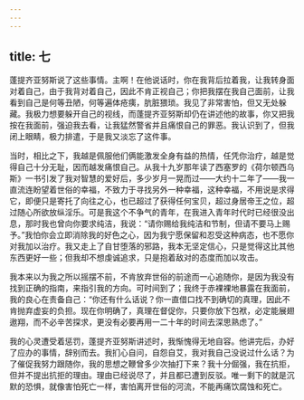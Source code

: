 ```yaml
---
---
---
```

title: 七
---

蓬提齐亚努斯说了这些事情。主啊！在他说话时，你在我背后拉着我，让我转身面对着自己，由于我背对着自己，因此不肯正视自己；你把我摆在我自己面前，让我看到自己是何等丑陋，何等遍体疮痍，肮脏猥琐。我见了非常害怕，但又无处躲藏。我极力想要躲开自己的视线，而蓬提齐亚努斯却仍在讲述他的故事，你又把我按在我面前，强迫我去看，让我猛然警省并且痛恨自己的罪恶。我认识到了，但我闭上眼睛，极力排遣，于是我又淡忘了这件事。

当时，相比之下，我越是佩服他们俩能激发全身有益的热情，任凭你治疗，越是觉得自己十分无耻，因而越发痛恨自己。从我十九岁那年读了西塞罗的《荷尔顿西乌斯》一书引发了我对智慧的爱好后，多少岁月一晃而过——大约十二年了——我一直流连盼望着世俗的幸福，不致力于寻找另外一种幸福，这种幸福，不用说是求得它，即便只是寄托了向往之心，也已超过了获得任何宝贝，超过身居帝王之位，超过随心所欲放纵淫乐。可是我这个不争气的青年，在我进入青年时代时已经很没出息，那时我也曾向你要求纯洁，我说：“请你赐给我纯洁和节制，但请不要马上赐予。”我怕你会立即消除我的好色之心，因为我宁愿保留和忍受这种病态，也不愿你对我加以治疗。我又走上了自甘堕落的邪路，我本无坚定信心，只是觉得这比其他东西更好一些；但我却不想虔诚追求，只是抱着敌对的态度而加以攻击。

我本来以为我之所以摇摆不前，不肯放弃世俗的前途而一心追随你，是因为我没有找到正确的指南，来指引我的方向。可时间到了；我终于赤裸裸地暴露在我面前，我的良心在责备自己：“你还有什么话说？你一直借口找不到确切的真理，因此不肯抛弃虚妄的负担。现在你明确了，真理在督促你，只要你放下包袱，必定能展翅遨翔，而不必辛苦探求，更没有必要再用一二十年的时间去深思熟虑了。”

我的心灵遭受着惩罚，蓬提齐亚努斯讲述时，我惭愧得无地自容。他讲完后，办好了应办的事情，辞别而去。我扪心自问，自怨自艾，我对我自己没说过什么话？为了催促我努力跟随你，我的思想之鞭曾多少次抽打下来？我十分倔强，我在抗拒，但并不提出抗拒的理由。理由已经说尽了，并且都已遭到反驳。唯一剩下的就是沉默的恐惧，就像害怕死亡一样，害怕离开世俗的河流，不能再痛饮腐蚀和死亡。